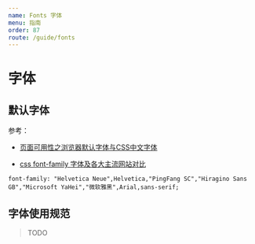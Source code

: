 ```yaml
---
name: Fonts 字体
menu: 指南
order: 87
route: /guide/fonts
---
```




# 字体

## 默认字体
参考：

- [页面可用性之浏览器默认字体与CSS中文字体
](https://www.zhangxinxu.com/wordpress/2010/06/%E5%8F%AF%E7%94%A8%E6%80%A7%E4%B9%8B%E6%B5%8F%E8%A7%88%E5%99%A8%E9%BB%98%E8%AE%A4%E5%AD%97%E4%BD%93%E4%B8%8Ecss%E5%AD%97%E4%BD%93/)


- [css font-family 字体及各大主流网站对比](https://www.cnblogs.com/zxrbky/p/9275338.html)
```
font-family: "Helvetica Neue",Helvetica,"PingFang SC","Hiragino Sans GB","Microsoft YaHei","微软雅黑",Arial,sans-serif;
```

## 字体使用规范 

> TODO